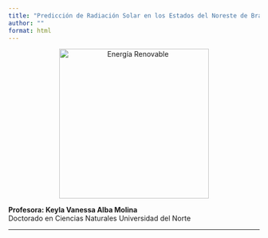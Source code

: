 ---
title: "Predicción de Radiación Solar en los Estados del Noreste de Brasil Utilizando Técnicas Híbridas Basadas en Transformada Wavelet Discreta, ARIMA y Redes Neuronales Artificiales (ANN)"
author: ""
format: html
---


<div style="text-align: center;">
  <img src="figures/renovable.jpg" alt="Energía Renovable" width="300">
</div>


**Profesora: Keyla Vanessa Alba Molina**  
Doctorado en Ciencias Naturales
Universidad del Norte

---

